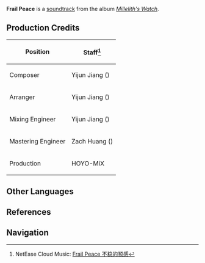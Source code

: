 {{Soundtrack Infobox
|title          =
|image          = Millelith's Watch.png
|album          = Millelith's Watch
|disc           = 2
|number         = 16
|featured       =
|featured2      =
|featured3      =
|featured_disc  =
|featured_disc2 =
|featured_disc3 =
|youtube_id     = P74euD6mRmU
|spotify_id     = 1kGcubGTx7BmGu0vnpkgJy
|played_in      = The Chasm: Underground Mines
|during         = [[Ad-Hoc Main Tunnel]], [[The Chasm: Main Mining Area]], [[The Serpent's Cave]]
|domain         =
|previous       = Dreaming Earth
|next           = Falls the Shadow
}}
'''Frail Peace''' is a [[soundtrack]] from the album ''[[Millelith's Watch]]''.

==Production Credits==
{| class="wikitable" style="text-align:left; height:0.5em"
! Position
! Staff<ref>NetEase Cloud Music: [https://music.163.com/#/song?id=1956541076 Frail Peace 不稳的预感]</ref>
|-
! Composer
| Yijun Jiang ({{Lang|zh=姜以君|mini=1}})
|-
! Arranger
| Yijun Jiang ({{Lang|zh=姜以君|mini=1}})
|-
! Mixing Engineer
| Yijun Jiang ({{Lang|zh=姜以君|mini=1}})
|-
! Mastering Engineer
| Zach Huang ({{Lang|zh=黄巍|mini=1}})
|-
! Production
| HOYO-MiX
|}
<!--
==Videos==
<gallery hideaddbutton="true" captionalign="center">
</gallery>
==Trivia==
-->
==Other Languages==
{{Other Languages
|default_hidden = 1
|en      = Frail Peace
|zhs     = 不稳的预感
|zhs_rm  = Bù Wěn de Yùgǎn
|ja      = 不穏な予感
|ja_rm   = Fuon-na Yokan{{Assumed}}
}}

==References==
{{Reflist}}

==Navigation==
{{Soundtrack Navbox|Millelith's Watch}}